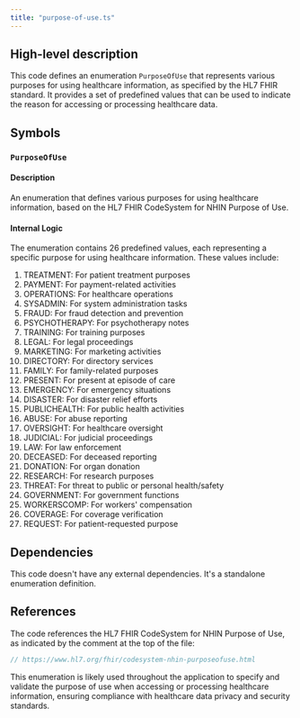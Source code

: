 ```yaml
---
title: "purpose-of-use.ts"
---
```


## High-level description
This code defines an enumeration `PurposeOfUse` that represents various purposes for using healthcare information, as specified by the HL7 FHIR standard. It provides a set of predefined values that can be used to indicate the reason for accessing or processing healthcare data.

## Symbols

### `PurposeOfUse`
#### Description
An enumeration that defines various purposes for using healthcare information, based on the HL7 FHIR CodeSystem for NHIN Purpose of Use.

#### Internal Logic
The enumeration contains 26 predefined values, each representing a specific purpose for using healthcare information. These values include:

1. TREATMENT: For patient treatment purposes
2. PAYMENT: For payment-related activities
3. OPERATIONS: For healthcare operations
4. SYSADMIN: For system administration tasks
5. FRAUD: For fraud detection and prevention
6. PSYCHOTHERAPY: For psychotherapy notes
7. TRAINING: For training purposes
8. LEGAL: For legal proceedings
9. MARKETING: For marketing activities
10. DIRECTORY: For directory services
11. FAMILY: For family-related purposes
12. PRESENT: For present at episode of care
13. EMERGENCY: For emergency situations
14. DISASTER: For disaster relief efforts
15. PUBLICHEALTH: For public health activities
16. ABUSE: For abuse reporting
17. OVERSIGHT: For healthcare oversight
18. JUDICIAL: For judicial proceedings
19. LAW: For law enforcement
20. DECEASED: For deceased reporting
21. DONATION: For organ donation
22. RESEARCH: For research purposes
23. THREAT: For threat to public or personal health/safety
24. GOVERNMENT: For government functions
25. WORKERSCOMP: For workers' compensation
26. COVERAGE: For coverage verification
27. REQUEST: For patient-requested purpose

## Dependencies
This code doesn't have any external dependencies. It's a standalone enumeration definition.

## References
The code references the HL7 FHIR CodeSystem for NHIN Purpose of Use, as indicated by the comment at the top of the file:
```typescript
// https://www.hl7.org/fhir/codesystem-nhin-purposeofuse.html
```

This enumeration is likely used throughout the application to specify and validate the purpose of use when accessing or processing healthcare information, ensuring compliance with healthcare data privacy and security standards.